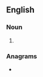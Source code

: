 ==English==

===Noun===
{{head|en|noun plural form}}

# {{plural of|predella|lang=en}}

===Anagrams===
* {{anagrams|en|a=adeellprs|pedallers}}
